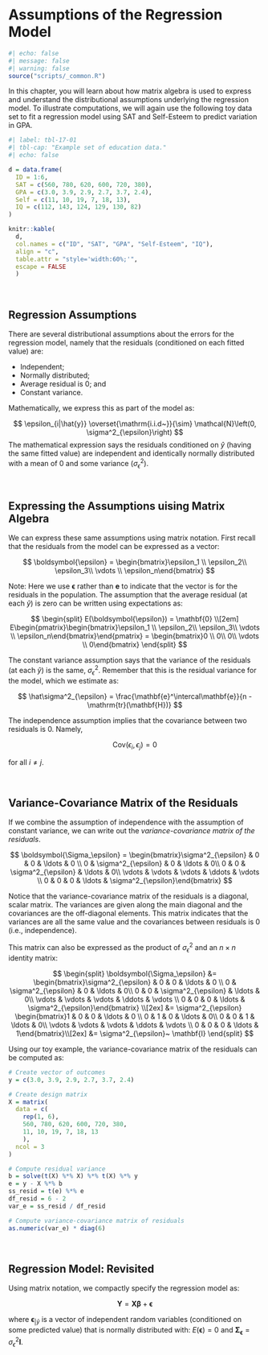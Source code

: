 # Assumptions of the Regression Model

```r
#| echo: false
#| message: false
#| warning: false
source("scripts/_common.R")
```


In this chapter, you will learn about how matrix algebra is used to express and understand the distributional assumptions underlying the regression model. To illustrate computations, we will again use the following toy data set to fit a regression model using SAT and Self-Esteem to predict variation in GPA.


```r
#| label: tbl-17-01
#| tbl-cap: "Example set of education data."
#| echo: false

d = data.frame(
  ID = 1:6,
  SAT = c(560, 780, 620, 600, 720, 380),
  GPA = c(3.0, 3.9, 2.9, 2.7, 3.7, 2.4),
  Self = c(11, 10, 19, 7, 18, 13),
  IQ = c(112, 143, 124, 129, 130, 82)
)

knitr::kable(
  d, 
  col.names = c("ID", "SAT", "GPA", "Self-Esteem", "IQ"),
  align = "c",
  table.attr = "style='width:60%;'",
  escape = FALSE
  )
```

<br />


## Regression Assumptions

There are several distributional assumptions about the errors for the regression model, namely that the residuals (conditioned on each fitted value) are:

- Independent;
- Normally distributed;
- Average residual is 0; and
- Constant variance.

Mathematically, we express this as part of the model as:

$$
\epsilon_{i|\hat{y}} \overset{\mathrm{i.i.d~}}{\sim} \mathcal{N}\left(0, \sigma^2_{\epsilon}\right)
$$
The mathematical expression says the residuals conditioned on $\hat{y}$ (having the same fitted value) are independent and identically normally distributed with a mean of 0 and some variance ($\sigma^2_{\epsilon}$).

<br />


## Expressing the Assumptions uising Matrix Algebra

We can express these same assumptions using matrix notation. First recall that the residuals from the model can be expressed as a vector:

$$
\boldsymbol{\epsilon} = \begin{bmatrix}\epsilon_1 \\ \epsilon_2\\ \epsilon_3\\ \vdots \\ \epsilon_n\end{bmatrix}
$$

Note: Here we use $\boldsymbol{\epsilon}$ rather than **e** to indicate that the vector is for the residuals in the population. The assumption that the average residual (at each $\hat{y}$) is zero can be written using expectations as:

$$
\begin{split}
E(\boldsymbol{\epsilon}) = \mathbf{0} \\[2em]
E\begin{pmatrix}\begin{bmatrix}\epsilon_1 \\ \epsilon_2\\ \epsilon_3\\ \vdots \\ \epsilon_n\end{bmatrix}\end{pmatrix} = \begin{bmatrix}0 \\ 0\\ 0\\ \vdots \\ 0\end{bmatrix}
\end{split}
$$

The constant variance assumption says that the variance of the residuals (at each $\hat{y}$) is the same, $\sigma^2_{\epsilon}$. Remember that this is the residual variance for the model, which we estimate as:

$$
\hat\sigma^2_{\epsilon} = \frac{\mathbf{e}^\intercal\mathbf{e}}{n - \mathrm{tr}(\mathbf{H})}
$$



The independence assumption implies that the covariance between two residuals is 0. Namely,

$$
\mathrm{Cov}(\epsilon_i, \epsilon_j) = 0
$$

for all $i\neq j$. 

<br />


## Variance-Covariance Matrix of the Residuals

If we combine the assumption of independence with the assumption of constant variance, we can write out the *variance-covariance matrix of the residuals*.

$$
\boldsymbol{\Sigma_\epsilon} = \begin{bmatrix}\sigma^2_{\epsilon} & 0 & 0 & \ldots & 0 \\ 0 & \sigma^2_{\epsilon} & 0 & \ldots & 0\\ 0 & 0 & \sigma^2_{\epsilon} & \ldots & 0\\ \vdots & \vdots & \vdots & \ddots & \vdots \\ 0 & 0 & 0 & \ldots & \sigma^2_{\epsilon}\end{bmatrix}
$$

Notice that the variance-covariance matrix of the residuals is a diagonal, scalar matrix. The variances are given along the main diagonal and the covariances are the off-diagonal elements. This matrix indicates that the variances are all the same value and the covariances between residuals is 0 (i.e., independence).

This matrix can also be expressed as the product of $\sigma^2_{\epsilon}$ and an $n \times n$ identity matrix:

$$
\begin{split}
\boldsymbol{\Sigma_\epsilon}  &= \begin{bmatrix}\sigma^2_{\epsilon} & 0 & 0 & \ldots & 0 \\ 0 & \sigma^2_{\epsilon} & 0 & \ldots & 0\\ 0 & 0 & \sigma^2_{\epsilon} & \ldots & 0\\ \vdots & \vdots & \vdots & \ddots & \vdots \\ 0 & 0 & 0 & \ldots & \sigma^2_{\epsilon}\end{bmatrix} \\[2ex]
&= \sigma^2_{\epsilon} \begin{bmatrix}1 & 0 & 0 & \ldots & 0 \\ 0 & 1 & 0 & \ldots & 0\\ 0 & 0 & 1 & \ldots & 0\\ \vdots & \vdots & \vdots & \ddots & \vdots \\ 0 & 0 & 0 & \ldots & 1\end{bmatrix}\\[2ex]
&= \sigma^2_{\epsilon}~ \mathbf{I}
\end{split}
$$


Using our toy example, the variance-covariance matrix of the residuals can be computed as:

```r
# Create vector of outcomes
y = c(3.0, 3.9, 2.9, 2.7, 3.7, 2.4)

# Create design matrix
X = matrix(
  data = c(
    rep(1, 6),
    560, 780, 620, 600, 720, 380, 
    11, 10, 19, 7, 18, 13
    ),
  ncol = 3
)

# Compute residual variance
b = solve(t(X) %*% X) %*% t(X) %*% y
e = y - X %*% b
ss_resid = t(e) %*% e
df_resid = 6 - 2
var_e = ss_resid / df_resid

# Compute variance-covariance matrix of residuals
as.numeric(var_e) * diag(6)
```

<br />


## Regression Model: Revisited

Using matrix notation, we compactly specify the regression model as:


$$
\mathbf{Y} = \mathbf{X}\boldsymbol{\beta} + \boldsymbol{\epsilon}
$$

where $\boldsymbol{\epsilon}_{\vert\hat{y}}$ is a vector of independent random variables (conditioned on some predicted value) that is normally distributed with: $E(\boldsymbol{\epsilon})=0$ and $\boldsymbol{\Sigma_\epsilon}= \sigma^2_{\epsilon}\mathbf{I}$. 



<br />
